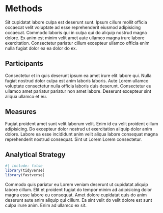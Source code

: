 # Methods

Sit cupidatat labore culpa est deserunt sunt.
Ipsum cillum mollit officia occaecat velit voluptate ad esse reprehenderit eiusmod adipisicing occaecat.
Commodo laboris qui in culpa qui do aliquip nostrud magna dolore.
Ex anim est minim velit amet aute ullamco magna irure labore exercitation.
Consectetur pariatur cillum excepteur ullamco officia enim nulla fugiat dolor ea ea dolor do ex.

::: panel-tabset

## Participants

Consectetur et in quis deserunt ipsum ea amet irure elit labore qui.
Nulla fugiat nostrud dolor culpa est anim laboris laboris.
Aute Lorem ullamco voluptate consectetur nulla officia laboris duis deserunt.
Consectetur eu ullamco amet pariatur pariatur non amet labore.
Deserunt excepteur sint aliqua ullamco et eu.


## Measures


Fugiat proident amet sunt velit laborum velit.
Enim id eu velit proident cillum adipisicing.
Do excepteur dolor nostrud ut exercitation aliquip dolor anim dolore.
Labore ea esse incididunt anim velit aliqua labore consequat magna reprehenderit nostrud consequat.
Sint ut Lorem Lorem consectetur.


## Analytical Strategy

```r
#| include: false
library(tidyverse)
library(fastverse)
```
Commodo quis pariatur eu Lorem veniam deserunt ut cupidatat aliquip labore cillum.
Elit et proident fugiat do tempor minim ad adipisicing dolor magna esse labore eu consequat.
Amet dolore cupidatat quis do anim deserunt aute anim aliquip qui cillum.
Ea sint velit do velit dolore est sunt culpa irure anim.
Enim ad ullamco ex sit.

:::
